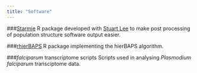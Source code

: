 ```yaml
---
title: "Software"
---
```


###[Starmie](https://github.com/sa-lee/starmie)
R package developed with [Stuart Lee](https://github.com/sa-lee) to make post processing of population structure software output easier.

###[rhierBAPS](https://github.com/gtonkinhill/rhierbaps)
R package implementing the hierBAPS algorithm.

###*falciparum* transcriptome scripts
Scripts used in analysing *Plasmodium falciparum* transciptome data.
